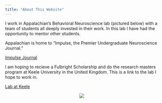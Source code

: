 ```yaml
---
title: "About This Website"
---
```


I work in Appalachian's Behavioral Neuroscience lab (pictured below) with a team of students all deeply invested in their work. In this lab I have had the opportunity to mentor other students. 

Appalachian is home to "Impulse, the Premier Undergraduate Neuroscience Journal."

[Impulse Journal](https://impulse.appstate.edu/)

I am hoping to recieve a Fulbright Scholarship and do the research masters program at Keele University in the United Kingdom. This is a link to the lab I hope to work in.

[Lab at Keele](https://www.plasticitylab.com/)

<p style= "text-align: center;"> <img src= "croppedpic.jpg"> </p>

